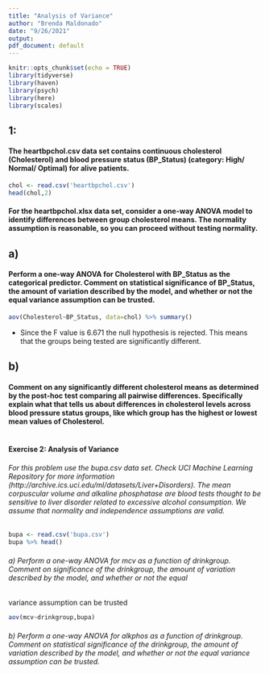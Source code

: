 ```yaml
---
title: "Analysis of Variance"
author: "Brenda Maldonado"
date: "9/26/2021"
output: 
pdf_document: default
---
```


```r
knitr::opts_chunk$set(echo = TRUE)
library(tidyverse)
library(haven)
library(psych)
library(here)
library(scales)
```

## 1: 
#### The heartbpchol.csv data set contains continuous cholesterol (Cholesterol) and blood pressure status (BP_Status) (category: High/ Normal/ Optimal) for alive patients. 

```r
chol <- read.csv('heartbpchol.csv')
head(chol,2)
```


#### For the heartbpchol.xlsx data set, consider a one-way ANOVA model to identify differences between group cholesterol means. The normality assumption is reasonable, so you can proceed without testing normality.

## a) 
#### Perform a one-way ANOVA for Cholesterol with BP_Status as the categorical predictor.  Comment on statistical significance of BP_Status, the amount of variation described by the model, and whether or not the equal variance assumption can be trusted.

```r
aov(Cholesterol~BP_Status, data=chol) %>% summary()
```

- Since the F value is 6.671 the null hypothesis is rejected.  This means that the groups being tested are significantly different.


## b) 
#### Comment on any significantly different cholesterol means as determined by the post-hoc test comparing all pairwise differences. Specifically explain what that tells us about differences in cholesterol levels across blood pressure status groups, like which group has the highest or lowest mean values of Cholesterol.


```r

```


#### Exercise 2: Analysis of Variance 
###### For this problem use the bupa.csv data set. Check UCI Machine Learning Repository for more information (http://archive.ics.uci.edu/ml/datasets/Liver+Disorders). The mean corpuscular volume and alkaline phosphatase are blood tests thought to be sensitive to liver disorder related to excessive alcohol consumption. We assume that normality and independence assumptions are valid.

```r
bupa <- read.csv('bupa.csv')
bupa %>% head()
```

###### a) Perform a one-way ANOVA for mcv as a function of drinkgroup. Comment on significance of the drinkgroup, the amount of variation described by the model, and whether or not the equal 
variance assumption can be trusted

```r
aov(mcv~drinkgroup,bupa)
```

###### b) Perform a one-way ANOVA for alkphos as a function of drinkgroup. Comment on statistical significance of the drinkgroup, the amount of variation described by the model, and whether or not the equal variance assumption can be trusted.




















